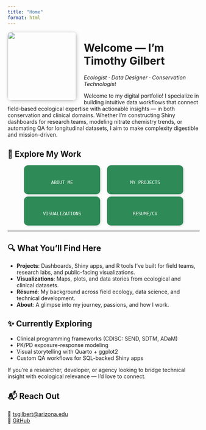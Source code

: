 ```yaml
---
title: "Home"
format: html
---
```


<img src="assets/tim_gc.jpg" width="180px" style="float: left; margin-right: 20px; border-radius: 10px; box-shadow: 2px 2px 10px rgba(0,0,0,0.2);"/>

# Welcome --- I'm Timothy Gilbert

*Ecologist · Data Designer · Conservation Technologist*

Welcome to my digital portfolio! I specialize in building intuitive data workflows that connect field-based ecological expertise with actionable insights --- in both conservation and clinical domains. Whether I'm constructing Shiny dashboards for research teams, modeling nitrate chemistry trends, or automating QA for longitudinal datasets, I aim to make complexity digestible and mission-driven.

## 🚀 Explore My Work

::: {style="display: flex; flex-wrap: wrap; gap: 6px; justify-content: center;"}

</a>

<a href="about.qmd" style="text-decoration: none;">

::: {style="width: 180px; padding: 10px; border-radius: 10px; background-color: seagreen; color: white; box-shadow: 2px 2px 6px rgba(0,0,0,0.1); text-align: center;"}
```         

ABOUT ME
```
:::

</a>

<a href="projects.qmd" style="text-decoration: none;">

::: {style="width: 180px; padding: 10px; border-radius: 10px; background-color: seagreen; color: white; box-shadow: 2px 2px 6px rgba(0,0,0,0.1); text-align: center;"}
```         

MY PROJECTS
```
:::

</a>

<a href="visualizations.qmd" style="text-decoration: none;">

::: {style="width: 180px; padding: 10px; border-radius: 10px; background-color: seagreen; color: white; box-shadow: 2px 2px 6px rgba(0,0,0,0.1); text-align: center;"}
```         

VISUALIZATIONS
```
:::

</a>

<a href="resume.qmd" style="text-decoration: none;">

::: {style="width: 180px; padding: 10px; border-radius: 10px; background-color: seagreen; color: white; box-shadow: 2px 2px 6px rgba(0,0,0,0.1); text-align: center;"}
```         

RESUME/CV
```
:::


:::

------------------------------------------------------------------------

## 🔍 What You'll Find Here

-   **Projects**: Dashboards, Shiny apps, and R tools I've built for field teams, research labs, and public-facing visualizations.
-   **Visualizations**: Maps, plots, and data stories from ecological and clinical datasets.
-   **Résumé**: My background across field ecology, data science, and technical development.
-   **About**: A glimpse into my journey, passions, and how I work.

## ✨ Currently Exploring

-   Clinical programming frameworks (CDISC: SEND, SDTM, ADaM)
-   PK/PD exposure-response modeling
-   Visual storytelling with Quarto + ggplot2
-   Custom QA workflows for SQL-backed Shiny apps

If you're a researcher, developer, or agency looking to bridge technical insight with ecological relevance --- I'd love to connect.

## 📬 Reach Out

📧 [tsgilbert\@arizona.edu](mailto:tsgilbert@arizona.edu)\
🔗 [GitHub](https://github.com/tgilbert14)
